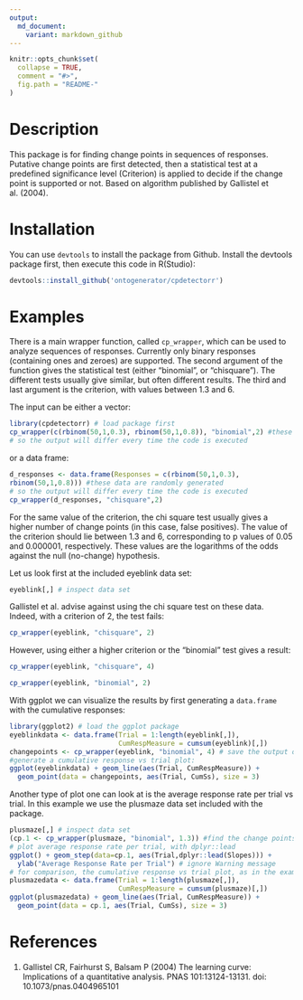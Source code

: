 ```yaml
---
output:
  md_document:
    variant: markdown_github
---
```



```r
knitr::opts_chunk$set(
  collapse = TRUE,
  comment = "#>",
  fig.path = "README-"
)
```

# Description

This package is for finding change points in sequences of responses. Putative change
points are first detected, then a statistical test at a predefined significance
level (Criterion) is applied to decide if the change point is supported or not.
Based on algorithm published by Gallistel et al. (2004).

# Installation

You can use `devtools` to install the package from Github. Install the devtools package first, then execute this code in R(Studio):

```r
devtools::install_github('ontogenerator/cpdetectorr')
```

# Examples

There is a main wrapper function, called `cp_wrapper`, which can be used to analyze
sequences of responses. Currently only binary responses (containing ones and zeroes)
are supported. The second argument of the function gives the statistical test (either
"binomial", or "chisquare"). The different tests usually give similar, but often different results. The third and last argument is the criterion, with values
between 1.3 and 6.

The input can be either a vector:

```r
library(cpdetectorr) # load package first
cp_wrapper(c(rbinom(50,1,0.3), rbinom(50,1,0.8)), "binomial",2) #these data are randomly generated
# so the output will differ every time the code is executed
```

or a data frame:

```r
d_responses <- data.frame(Responses = c(rbinom(50,1,0.3),
rbinom(50,1,0.8))) #these data are randomly generated
# so the output will differ every time the code is executed
cp_wrapper(d_responses, "chisquare",2)
```

For the same value of the criterion, the chi square test usually gives a higher number of change points (in this case, false positives). The value of the criterion should lie between 1.3 and 6, corresponding to p values of 0.05 and 0.000001, respectively. These values are the logarithms of the odds against the null (no-change) hypothesis.

Let us look first at the included eyeblink data set:
```r
eyeblink[,] # inspect data set
```

Gallistel et al. advise against using the chi square test on these data. Indeed, with a criterion of 2, the test fails:
```r
cp_wrapper(eyeblink, "chisquare", 2)
```

However, using either a higher criterion or the "binomial" test gives a result:
```r
cp_wrapper(eyeblink, "chisquare", 4)

cp_wrapper(eyeblink, "binomial", 2)
```

With ggplot we can visualize the results by first generating a `data.frame` with the cumulative responses:
```r
library(ggplot2) # load the ggplot package
eyeblinkdata <- data.frame(Trial = 1:length(eyeblink[,]),
                           CumRespMeasure = cumsum(eyeblink)[,])
changepoints <- cp_wrapper(eyeblink, "binomial", 4) # save the output of the change point analysis
#generate a cumulative response vs trial plot:
ggplot(eyeblinkdata) + geom_line(aes(Trial, CumRespMeasure)) +
  geom_point(data = changepoints, aes(Trial, CumSs), size = 3)
```

Another type of plot one can look at is the average response rate per trial vs trial.
In this example we use the plusmaze data set included with the package.

```r
plusmaze[,] # inspect data set
(cp.1 <- cp_wrapper(plusmaze, "binomial", 1.3)) #find the change points
# plot average response rate per trial, with dplyr::lead
ggplot() + geom_step(data=cp.1, aes(Trial,dplyr::lead(Slopes))) +
  ylab("Average Response Rate per Trial") # ignore Warning message
# for comparison, the cumulative response vs trial plot, as in the example above:
plusmazedata <- data.frame(Trial = 1:length(plusmaze[,]),
                           CumRespMeasure = cumsum(plusmaze)[,])
ggplot(plusmazedata) + geom_line(aes(Trial, CumRespMeasure)) +
  geom_point(data = cp.1, aes(Trial, CumSs), size = 3)
```



# References
1. Gallistel CR, Fairhurst S, Balsam P (2004) The learning curve:
  Implications of a quantitative analysis. PNAS 101:13124-13131. doi: 10.1073/pnas.0404965101
